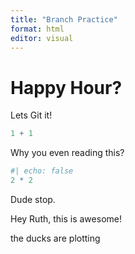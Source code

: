 ```yaml
---
title: "Branch Practice"
format: html
editor: visual
---
```


# Happy Hour?

Lets Git it!

```r
1 + 1
```

Why you even reading this?

```r
#| echo: false
2 * 2
```

Dude stop.

Hey Ruth, this is awesome!

the ducks are plotting
